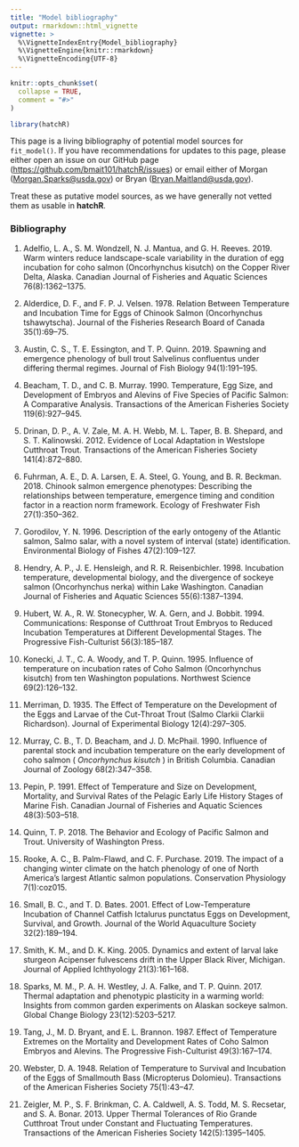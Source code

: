```yaml
---
title: "Model bibliography"
output: rmarkdown::html_vignette
vignette: >
  %\VignetteIndexEntry{Model_bibliography}
  %\VignetteEngine{knitr::rmarkdown}
  %\VignetteEncoding{UTF-8}
---
```


```r
knitr::opts_chunk$set(
  collapse = TRUE,
  comment = "#>"
)
```

```r
library(hatchR)
```

This page is a living bibliography of potential model sources for `fit_model()`. If you have recommendations for updates to this page, please either open an issue on our GitHub page (<https://github.com/bmait101/hatchR/issues>) or email either of Morgan ([Morgan.Sparks\@usda.gov](mailto:Morgan.Sparks@usda.gov){.email}) or Bryan ([Bryan.Maitland\@usda.gov](mailto:Bryan.Maitland@usda.gov){.email}).

Treat these as putative model sources, as we have generally not vetted them as usable in **hatchR**.

### Bibliography

1.  Adelfio, L. A., S. M. Wondzell, N. J. Mantua, and G. H. Reeves. 2019. Warm winters reduce landscape-scale variability in the duration of egg incubation for coho salmon (Oncorhynchus kisutch) on the Copper River Delta, Alaska. Canadian Journal of Fisheries and Aquatic Sciences 76(8):1362–1375.

2.  Alderdice, D. F., and F. P. J. Velsen. 1978. Relation Between Temperature and Incubation Time for Eggs of Chinook Salmon (Oncorhynchus tshawytscha). Journal of the Fisheries Research Board of Canada 35(1):69–75.

3.  Austin, C. S., T. E. Essington, and T. P. Quinn. 2019. Spawning and emergence phenology of bull trout Salvelinus confluentus under differing thermal regimes. Journal of Fish Biology 94(1):191–195.

4.  Beacham, T. D., and C. B. Murray. 1990. Temperature, Egg Size, and Development of Embryos and Alevins of Five Species of Pacific Salmon: A Comparative Analysis. Transactions of the American Fisheries Society 119(6):927–945.

5.  Drinan, D. P., A. V. Zale, M. A. H. Webb, M. L. Taper, B. B. Shepard, and S. T. Kalinowski. 2012. Evidence of Local Adaptation in Westslope Cutthroat Trout. Transactions of the American Fisheries Society 141(4):872–880.

6.  Fuhrman, A. E., D. A. Larsen, E. A. Steel, G. Young, and B. R. Beckman. 2018. Chinook salmon emergence phenotypes: Describing the relationships between temperature, emergence timing and condition factor in a reaction norm framework. Ecology of Freshwater Fish 27(1):350–362.

7.  Gorodilov, Y. N. 1996. Description of the early ontogeny of the Atlantic salmon, Salmo salar, with a novel system of interval (state) identification. Environmental Biology of Fishes 47(2):109–127.

8.  Hendry, A. P., J. E. Hensleigh, and R. R. Reisenbichler. 1998. Incubation temperature, developmental biology, and the divergence of sockeye salmon (Oncorhynchus nerka) within Lake Washington. Canadian Journal of Fisheries and Aquatic Sciences 55(6):1387–1394.

9.  Hubert, W. A., R. W. Stonecypher, W. A. Gern, and J. Bobbit. 1994. Communications: Response of Cutthroat Trout Embryos to Reduced Incubation Temperatures at Different Developmental Stages. The Progressive Fish-Culturist 56(3):185–187.

10. Konecki, J. T., C. A. Woody, and T. P. Quinn. 1995. Influence of temperature on incubation rates of Coho Salmon (Oncorhynchus kisutch) from ten Washington populations. Northwest Science 69(2):126–132.

11. Merriman, D. 1935. The Effect of Temperature on the Development of the Eggs and Larvae of the Cut-Throat Trout (Salmo Clarkii Clarkii Richardson). Journal of Experimental Biology 12(4):297–305.

12. Murray, C. B., T. D. Beacham, and J. D. McPhail. 1990. Influence of parental stock and incubation temperature on the early development of coho salmon ( *Oncorhynchus kisutch* ) in British Columbia. Canadian Journal of Zoology 68(2):347–358.

13. Pepin, P. 1991. Effect of Temperature and Size on Development, Mortality, and Survival Rates of the Pelagic Early Life History Stages of Marine Fish. Canadian Journal of Fisheries and Aquatic Sciences 48(3):503–518.

14. Quinn, T. P. 2018. The Behavior and Ecology of Pacific Salmon and Trout. University of Washington Press.

15. Rooke, A. C., B. Palm-Flawd, and C. F. Purchase. 2019. The impact of a changing winter climate on the hatch phenology of one of North America’s largest Atlantic salmon populations. Conservation Physiology 7(1):coz015.

16. Small, B. C., and T. D. Bates. 2001. Effect of Low-Temperature Incubation of Channel Catfish Ictalurus punctatus Eggs on Development, Survival, and Growth. Journal of the World Aquaculture Society 32(2):189–194.

17. Smith, K. M., and D. K. King. 2005. Dynamics and extent of larval lake sturgeon Acipenser fulvescens drift in the Upper Black River, Michigan. Journal of Applied Ichthyology 21(3):161–168.

18. Sparks, M. M., P. A. H. Westley, J. A. Falke, and T. P. Quinn. 2017. Thermal adaptation and phenotypic plasticity in a warming world: Insights from common garden experiments on Alaskan sockeye salmon. Global Change Biology 23(12):5203–5217.

19. Tang, J., M. D. Bryant, and E. L. Brannon. 1987. Effect of Temperature Extremes on the Mortality and Development Rates of Coho Salmon Embryos and Alevins. The Progressive Fish-Culturist 49(3):167–174.

20. Webster, D. A. 1948. Relation of Temperature to Survival and Incubation of the Eggs of Smallmouth Bass (Micropterus Dolomieu). Transactions of the American Fisheries Society 75(1):43–47.

21. Zeigler, M. P., S. F. Brinkman, C. A. Caldwell, A. S. Todd, M. S. Recsetar, and S. A. Bonar. 2013. Upper Thermal Tolerances of Rio Grande Cutthroat Trout under Constant and Fluctuating Temperatures. Transactions of the American Fisheries Society 142(5):1395–1405.
